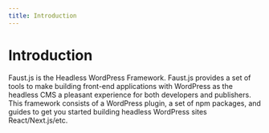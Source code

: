 ```yaml
---
title: Introduction
---
```


# Introduction

Faust.js is the Headless WordPress Framework. Faust.js provides a set of tools to make building front-end applications with WordPress as the headless CMS a pleasant experience for both developers and publishers. This framework consists of a WordPress plugin, a set of npm packages, and guides to get you started building headless WordPress sites React/Next.js/etc.
